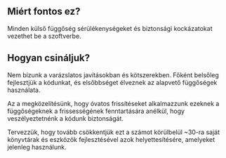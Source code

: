 
## Miért fontos ez?

<div className="h-2"/>

Minden külső függőség sérülékenységeket és biztonsági kockázatokat vezethet be a szoftverbe.

<div className="h-8"/>

<ThreeChart />

<div className="h-8"/>

## Hogyan csináljuk?

<div className="h-2"/>

Nem bízunk a varázslatos javításokban és kötszerekben. Főként belsőleg fejlesztjük a kódunkat, és elsőbbséget élveznek az alapvető függőségek használata.

<div className="h-2"/>

Az a megközelítésünk, hogy óvatos frissítéseket alkalmazzunk ezeknek a függőségeknek a frissességének fenntartására anélkül, hogy veszélyeztetnénk a kódunk biztonságát.

<div className="h-2"/>

Tervezzük, hogy tovább csökkentjük ezt a számot körülbelül ~30-ra saját könyvtárak és eszközök fejlesztésével azok helyettesítésére, amelyeket jelenleg használunk.


